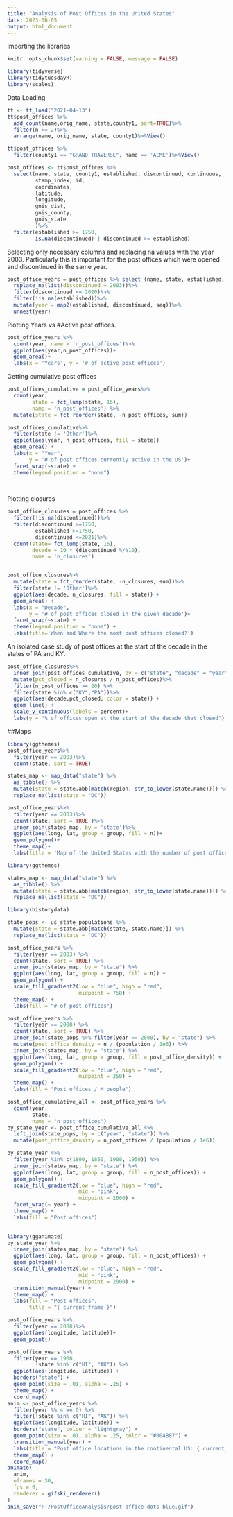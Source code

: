 ```yaml
---
title: "Analysis of Post Offices in the United States"
date: 2023-06-05
output: html_document
---
```



Importing the libraries
```r

knitr::opts_chunk$set(warning = FALSE, message = FALSE) 

library(tidyverse)
library(tidytuesdayR)
library(scales)


```

Data Loading

```r

tt <- tt_load("2021-04-13")
tt$post_offices %>%
  add_count(name,orig_name, state,county1, sort=TRUE)%>%
  filter(n >= 2)%>%
  arrange(name, orig_name, state, county1)%>%View()

tt$post_offices %>%
  filter(county1 == "GRAND TRAVERSE", name == 'ACME')%>%View()

post_offices <- tt$post_offices %>%
  select(name, state, county1, established, discontinued, continuous,
         stamp_index, id,
         coordinates,
         latitude,
         longitude,
         gnis_dist,
         gnis_county,
         gnis_state
         )%>%
  filter(established >= 1750,
         is.na(discontinued) | discontinued >= established)

```

Selecting only necessary columns and replacing na values with the year 2003.
Particularly this is important for the post offices which were opened and discontinued in the same year.

```r
post_office_years = post_offices %>% select (name, state, established, discontinued, latitude, longitude)%>%
  replace_na(list(discontinued = 2003))%>%
  filter(discontinued <= 2020)%>%
  filter(!is.na(established))%>%
  mutate(year = map2(established, discontinued, seq))%>%
  unnest(year)
```

Plotting Years vs #Active post offices.
```r
post_office_years %>%
  count(year, name = 'n_post_offices')%>%
  ggplot(aes(year,n_post_offices))+
  geom_area()+
  labs(x = 'Years', y = '# of active post offices')

```

Getting cumulative post offices
```r
post_offices_cumulative = post_office_years%>%
  count(year,
        state = fct_lump(state, 16),
        name = 'n_post_offices') %>%
  mutate(state = fct_reorder(state, -n_post_offices, sum))

post_offices_cumulative%>%
  filter(state != 'Other')%>%
  ggplot(aes(year, n_post_offices, fill = state)) + 
  geom_area() +
  labs(x = "Year",
       y = '# of post offices currently active in the US')+
  facet_wrap(~state) + 
  theme(legend.position = "none")
           
         
```

Plotting closures
```r
post_office_closures = post_offices %>%
  filter(!is.na(discontinued))%>%
  filter(discontinued >=1750,
         established >=1750,
         discontinued <=2021)%>%
  count(state= fct_lump(state, 16),
        decade = 10 * (discontinued %/%10),
        name = 'n_closures') 


post_office_closures%>%
  mutate(state = fct_reorder(state, -n_closures, sum))%>%
  filter(state != 'Other')%>%
  ggplot(aes(decade, n_closures, fill = state)) + 
  geom_area() +
  labs(x = "Decade",
       y = '# of post offices closed in the given decade')+
  facet_wrap(~state) + 
  theme(legend.position = "none") + 
  labs(title='When and Where the most post offices closed?')

```

An isolated case study of post offices at the start of the decade in the states of PA and KY.
```r
post_office_closures%>%
  inner_join(post_offices_cumulative, by = c("state", "decade" = "year"))%>%
  mutate(pct_closed = n_closures / n_post_offices)%>%
  filter(n_post_offices >= 20) %>%
  filter(state %in% c("KY","PA"))%>%
  ggplot(aes(decade,pct_closed, color = state)) +
  geom_line() +
  scale_y_continuous(labels = percent)+
  labs(y = "% of offices open at the start of the decade that closed")
```
##Maps
```r
library(ggthemes)
post_office_years%>%
  filter(year == 2003)%>%
  count(state, sort = TRUE)

states_map <- map_data("state") %>%
  as_tibble() %>%
  mutate(state = state.abb[match(region, str_to_lower(state.name))]) %>%
  replace_na(list(state = "DC"))

post_office_years%>%
  filter(year == 2003)%>%
  count(state, sort = TRUE )%>%
  inner_join(states_map, by = 'state')%>%
  ggplot(aes(long, lat, group = group, fill = n))+
  geom_polygon()+
  theme_map()+
  labs(title = 'Map of the United States with the number of post offices in each state')
```


```r
library(ggthemes)

states_map <- map_data("state") %>%
  as_tibble() %>%
  mutate(state = state.abb[match(region, str_to_lower(state.name))]) %>%
  replace_na(list(state = "DC"))

library(historydata)

state_pops <- us_state_populations %>%
  mutate(state = state.abb[match(state, state.name)]) %>%
  replace_na(list(state = "DC"))

post_office_years %>%
  filter(year == 2003) %>%
  count(state, sort = TRUE) %>%
  inner_join(states_map, by = "state") %>%
  ggplot(aes(long, lat, group = group, fill = n)) +
  geom_polygon() +
  scale_fill_gradient2(low = "blue", high = "red",
                       midpoint = 750) +
  theme_map() +
  labs(fill = "# of post offices")

post_office_years %>%
  filter(year == 2000) %>%
  count(state, sort = TRUE) %>%
  inner_join(state_pops %>% filter(year == 2000), by = "state") %>%
  mutate(post_office_density = n / (population / 1e6)) %>%
  inner_join(states_map, by = "state") %>%
  ggplot(aes(long, lat, group = group, fill = post_office_density)) +
  geom_polygon() +
  scale_fill_gradient2(low = "blue", high = "red",
                       midpoint = 250) +
  theme_map() +
  labs(fill = "Post offices / M people")
```
```r
post_office_cumulative_all <- post_office_years %>%
  count(year,
        state,
        name = "n_post_offices")
by_state_year <- post_office_cumulative_all %>%
  left_join(state_pops, by = c("year", "state")) %>%
  mutate(post_office_density = n_post_offices / (population / 1e6))

by_state_year %>%
  filter(year %in% c(1800, 1850, 1900, 1950)) %>%
  inner_join(states_map, by = "state") %>%
  ggplot(aes(long, lat, group = group, fill = n_post_offices)) +
  geom_polygon() +
  scale_fill_gradient2(low = "blue", high = "red",
                       mid = "pink",
                       midpoint = 2000) +
  facet_wrap(~ year) +
  theme_map() +
  labs(fill = "Post offices")
   
```
```r
library(gganimate)
by_state_year %>%
  inner_join(states_map, by = "state") %>%
  ggplot(aes(long, lat, group = group, fill = n_post_offices)) +
  geom_polygon() +
  scale_fill_gradient2(low = "blue", high = "red",
                       mid = "pink",
                       midpoint = 2000) +
  transition_manual(year) +
  theme_map() +
  labs(fill = "Post offices",
       title = "{ current_frame }")
```
```r
post_office_years %>%
  filter(year == 2000)%>%
  ggplot(aes(longitude, latitude))+
  geom_point()

post_office_years %>%
  filter(year == 1900,
         !state %in% c("HI", "AK")) %>%
  ggplot(aes(longitude, latitude)) +
  borders("state") +
  geom_point(size = .01, alpha = .25) +
  theme_map() +
  coord_map()
anim <- post_office_years %>%
  filter(year %% 4 == 0) %>%
  filter(!state %in% c("HI", "AK")) %>%
  ggplot(aes(longitude, latitude)) +
  borders("state", colour = "lightgray") +
  geom_point(size = .01, alpha = .25, color = "#004B87") +
  transition_manual(year) +
  labs(title = "Post office locations in the continental US: { current_frame }") +
  theme_map() +
  coord_map()
animate(
  anim,
  nframes = 30,
  fps = 6,
  renderer = gifski_renderer()
)
anim_save("F:/PostOfficeAnalysis/post-office-dots-blue.gif")
```

